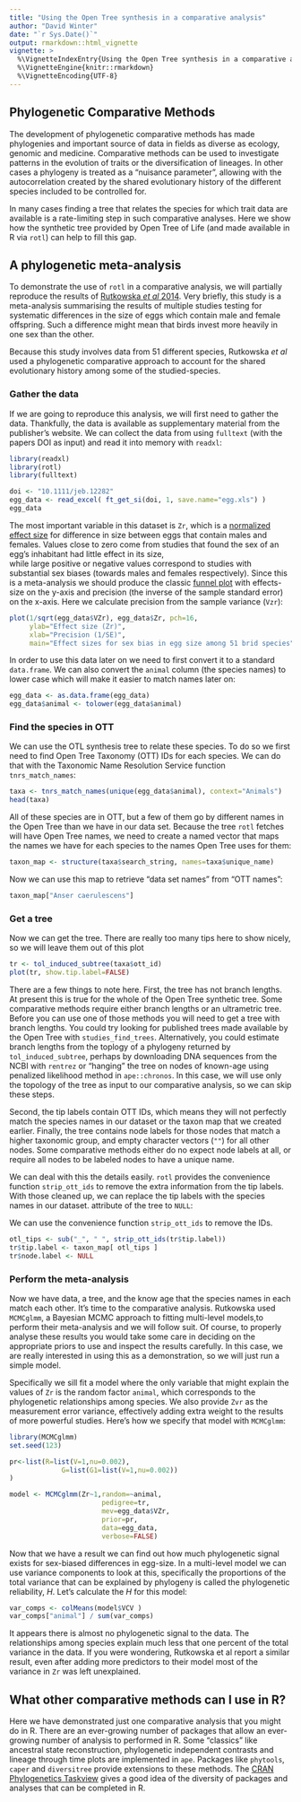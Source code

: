 ```yaml
---
title: "Using the Open Tree synthesis in a comparative analysis"
author: "David Winter"
date: "`r Sys.Date()`"
output: rmarkdown::html_vignette
vignette: >
  %\VignetteIndexEntry{Using the Open Tree synthesis in a comparative analysis}
  %\VignetteEngine{knitr::rmarkdown}
  %\VignetteEncoding{UTF-8}
---
```


## Phylogenetic Comparative Methods

The development of phylogenetic comparative methods has made phylogenies and
important source of data in fields as diverse as ecology, genomic and medicine.
Comparative  methods can be used to investigate patterns in the evolution of 
traits or the diversification of lineages. In other cases a phylogeny is treated
as a "nuisance parameter", allowing with the autocorrelation created by the shared
evolutionary history of the different species included to be controlled for. 

In many cases finding a tree that relates the species for which trait data are
available is a rate-limiting step in such comparative analyses. Here we show
how the synthetic tree provided by Open Tree of Life (and made available in R via 
`rotl`) can help to fill this gap. 

## A phylogenetic meta-analysis

To demonstrate the use of `rotl` in a comparative analysis, we will partially
reproduce the results of [Rutkowska _et al_ 2014](dx.doi.org/10.1111/jeb.12282).
Very briefly, this study is a meta-analysis summarising the results of multiple
studies testing for systematic differences in the size of eggs which contain 
male and female offspring. Such a difference might mean that birds invest more 
heavily in one sex than the other. 

Because this study involves data from 51 different species, Rutkowska _et al_ 
used a phylogenetic comparative approach to account for the shared evolutionary
history among some of the studied-species.

### Gather the data

If we are going to reproduce this analysis, we will first need to gather the
data. Thankfully, the data is available as supplementary material from the
publisher's website. We can collect the data from using `fulltext` (with the
papers DOI as input) and read it into memory with `readxl`: 

```r
library(readxl)
library(rotl)
library(fulltext)

doi <- "10.1111/jeb.12282"
egg_data <- read_excel( ft_get_si(doi, 1, save.name="egg.xls") )
egg_data
```

The most important variable in this dataset is `Zr`, which is a [normalized
effect size](https://en.wikipedia.org/wiki/Fisher_transformation) for difference 
in size between eggs that contain males and females. Values close to zero come 
from studies that found the sex of an egg's inhabitant had little effect in its size,  
while large positive or negative values correspond to studies with substantial
sex biases (towards males and females respectively). Since this is a
meta-analysis we should produce the classic [funnel plot](https://en.wikipedia.org/wiki/Funnel_plot)
with effects-size on the y-axis and precision (the inverse of the sample
standard error) on the x-axis. Here we calculate precision from the sample
variance (`Vzr`):

```r
plot(1/sqrt(egg_data$VZr), egg_data$Zr, pch=16, 
     ylab="Effect size (Zr)",
     xlab="Precision (1/SE)", 
     main="Effect sizes for sex bias in egg size among 51 brid species" )
```

In order to use this data later on we need to first convert it to a standard
`data.frame`. We can also convert the `animal` column (the species names) to
lower case which will make it easier to match names later on:

```r
egg_data <- as.data.frame(egg_data)
egg_data$animal <- tolower(egg_data$animal)
```
### Find the species in OTT

We can use the OTL synthesis tree to relate these species. To do so we first need to
find Open Tree Taxonomy (OTT) IDs for each species. We can do that with the
Taxonomic Name Resolution Service function `tnrs_match_names`:

```r
taxa <- tnrs_match_names(unique(egg_data$animal), context="Animals")
head(taxa)
```

All of these species are in OTT, but a few of them go by different names in the
Open Tree than we have in our data set. Because the tree `rotl` fetches
will have Open Tree names, we need to create a named vector that maps the names
we have for each species to the names Open Tree uses for them:


```r
taxon_map <- structure(taxa$search_string, names=taxa$unique_name)
```

Now we can use this map to retrieve "data set names" from "OTT names":


```r
taxon_map["Anser caerulescens"]
```

### Get a tree

Now we can get the tree. There are really too many tips here to show nicely, so
we will leave them out of this plot

```r
tr <- tol_induced_subtree(taxa$ott_id)
plot(tr, show.tip.label=FALSE)
```

There are a few things to note here. First, the tree has not branch lengths.
At present this is true for the whole of the Open Tree synthetic tree. Some
comparative methods require either branch lengths or an ultrametric tree. Before
you can use one of those methods you will need to get a tree with branch
lengths. You could try looking for published trees made available by the Open 
Tree with `studies_find_trees`. Alternatively, you could estimate branch lengths
from the toplogy of a phylogeny returned by `tol_induced_subtree`, perhaps by
downloading DNA sequences from the NCBI with `rentrez` or "hanging" the tree on
nodes of known-age using  penalized likelihood method in `ape::chronos`.
In this case, we will use only the topology of the tree as input to our
comparative analysis, so we can skip these steps.

Second, the tip labels contain OTT IDs, which means they will not perfectly
match the species names in our dataset or the taxon map that we created earlier. 
Finally, the tree contains node labels for those nodes that match a higher taxonomic
group, and empty character vectors (`""`) for all other nodes. Some
comparative methods either do no expect node labels at all, or require all nodes
to be labeled nodes to have a unique name. 

We can deal with this the details easily. `rotl` provides  the convenience 
function `strip_ott_ids` to remove the extra information from the tip labels.
With those cleaned up, we can replace the tip labels with the species names in
our dataset.
attribute of the tree to `NULL`:

We can use the convenience function `strip_ott_ids` to remove the IDs.


```r
otl_tips <- sub("_", " ", strip_ott_ids(tr$tip.label))
tr$tip.label <- taxon_map[ otl_tips ]
tr$node.label <- NULL
```

### Perform the meta-analysis


Now we have data, a tree, and the know age that the species names in each match
each other. It's time to the comparative analysis. Rutkowska used `MCMCglmm`, a
Bayesian MCMC approach to fitting multi-level models,to perform their meta-analysis 
and we will follow suit. Of course, to properly analyse these results you would
take some care in deciding on the appropriate priors to use and inspect the
results carefully. In this case, we are really interested in using this as a 
demonstration, so we will just run a simple model.

Specifically we sill fit a model where the only variable that might explain the 
values of `Zr` is the random factor `animal`, which corresponds to the
phylogenetic relationships among species. We also provide `Zvr` as the measurement
error variance, effectively adding extra weight to the results of more powerful 
studies. Here's how we specify that model with `MCMCglmm`:


```r
library(MCMCglmm)
set.seed(123)

pr<-list(R=list(V=1,nu=0.002),
             G=list(G1=list(V=1,nu=0.002))
)

model <- MCMCglmm(Zr~1,random=~animal, 
                       pedigree=tr,
                       mev=egg_data$VZr,
                       prior=pr,                  
                       data=egg_data, 
                       verbose=FALSE)
```


Now that we have a result we can find out how much phylogenetic signal exists
for sex-biased differences in egg-size. In a multi-level model we can use variance
components to look at this, specifically the proportions of the total variance
that can be explained by phylogeny is called the phylogenetic reliability, _H_. Let's
calculate the _H_ for this model:


```r
var_comps <- colMeans(model$VCV )
var_comps["animal"] / sum(var_comps)
```

It appears there is almost no phylogenetic signal to the data. 
The relationships among species explain much less that one percent of the total
variance in the data. If you were wondering,  Rutkowska et al report a similar result, 
even after adding more predictors to their model most of the variance in `Zr`
was left unexplained.

## What other comparative methods can I use in R?

Here we have demonstrated just one comparative analysis that you might do in R.
There are an ever-growing number of packages that allow an ever-growing number
of analysis to performed in R. Some "classics" like ancestral state
reconstruction,  phylogenetic independent contrasts and lineage through time plots
are implemented in `ape`. Packages like `phytools`, `caper` and `diversitree`
provide extensions to these methods.  The [CRAN Phylogenetics Taskview](https://cran.r-project.org/web/views/Phylogenetics.html)
gives a good idea of the diversity of packages and analyses that can be
completed in R.

